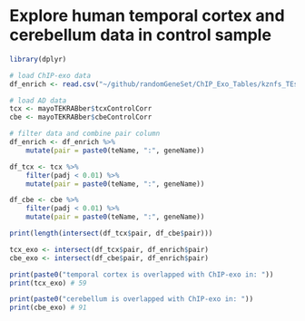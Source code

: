 # Explore human temporal cortex and cerebellum data in control sample

```r
library(dplyr)

# load ChIP-exo data
df_enrich <- read.csv("~/github/randomGeneSet/ChIP_Exo_Tables/kznfs_TEs_ChIP_exo_modified.csv")

# load AD data
tcx <- mayoTEKRABber$tcxControlCorr
cbe <- mayoTEKRABber$cbeControlCorr

# filter data and combine pair column
df_enrich <- df_enrich %>%
    mutate(pair = paste0(teName, ":", geneName))

df_tcx <- tcx %>%
    filter(padj < 0.01) %>%
    mutate(pair = paste0(teName, ":", geneName))

df_cbe <- cbe %>%
    filter(padj < 0.01) %>%
    mutate(pair = paste0(teName, ":", geneName))

print(length(intersect(df_tcx$pair, df_cbe$pair)))

```

```r
tcx_exo <- intersect(df_tcx$pair, df_enrich$pair)
cbe_exo <- intersect(df_cbe$pair, df_enrich$pair)

print(paste0("temporal cortex is overlapped with ChIP-exo in: "))
print(tcx_exo) # 59

print(paste0("cerebellum is overlapped with ChIP-exo in: "))
print(cbe_exo) # 91
```

